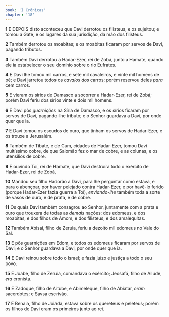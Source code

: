 ```yaml
---
book: 'I Crônicas'
chapter: '18'
---
```


**1** E DEPOIS disto aconteceu que Davi derrotou os filisteus, e os sujeitou; e tomou a Gate, e os lugares da sua jurisdição, da mão dos filisteus.

**2** Também derrotou os moabitas; e os moabitas ficaram por servos de Davi, pagando tributos.

**3** Também Davi derrotou a Hadar-Ezer, rei de Zobá, junto a Hamate, quando ele ia estabelecer o seu domínio sobre o rio Eufrates.

**4** E Davi lhe tomou mil carros, e sete mil cavaleiros, e vinte mil homens de pé; e Davi jarretou todos os _cavalos dos_ carros; porém reservou deles _para_ cem carros.

**5** E vieram os sírios de Damasco a socorrer a Hadar-Ezer, rei de Zobá; porém Davi feriu dos sírios vinte e dois mil homens.

**6** E Davi pôs _guarnições_ na Síria de Damasco, e os sírios ficaram por servos de Davi, pagando-lhe tributo; e o Senhor guardava a Davi, por onde quer que ia.

**7** E Davi tomou os escudos de ouro, que tinham os servos de Hadar-Ezer, e os trouxe a Jerusalém.

**8** Também de Tibate, e de Cum, cidades de Hadar-Ezer, tomou Davi muitíssimo cobre, de que Salomão fez o mar de cobre, e as colunas, e os utensílios de cobre.

**9** E ouvindo Toí, rei de Hamate, que Davi destruíra todo o exército de Hadar-Ezer, rei de Zobá,

**10** Mandou seu filho Hadorão a Davi, para lhe perguntar como estava, e para o abençoar, por haver pelejado contra Hadar-Ezer, e por havê-lo ferido (porque Hadar-Ezer fazia guerra a Toí), _enviando-lhe_ também toda a sorte de vasos de ouro, e de prata, e de cobre.

**11** Os quais Davi também consagrou ao Senhor, juntamente com a prata e ouro que trouxera de todas as _demais_ nações: dos edomeus, e dos moabitas, e dos filhos de Amom, e dos filisteus, e dos amalequitas.

**12** Também Abisai, filho de Zeruia, feriu a dezoito mil edomeus no Vale do Sal.

**13** E pôs guarnições em Edom, e todos os edomeus ficaram por servos de Davi; e o Senhor guardava a Davi, por onde quer que ia.

**14** E Davi reinou sobre todo o Israel; e fazia juízo e justiça a todo o seu povo.

**15** E Joabe, filho de Zeruia, comandava o exército; Jeosafá, filho de Ailude, _era_ cronista.

**16** E Zadoque, filho de Aitube, e Abimeleque, filho de Abiatar, _eram_ sacerdotes; e Savsa escrivão.

**17** E Benaia, filho de Joiada, estava sobre os quereteus e peleteus; porém os filhos de Davi eram os primeiros junto ao rei.
